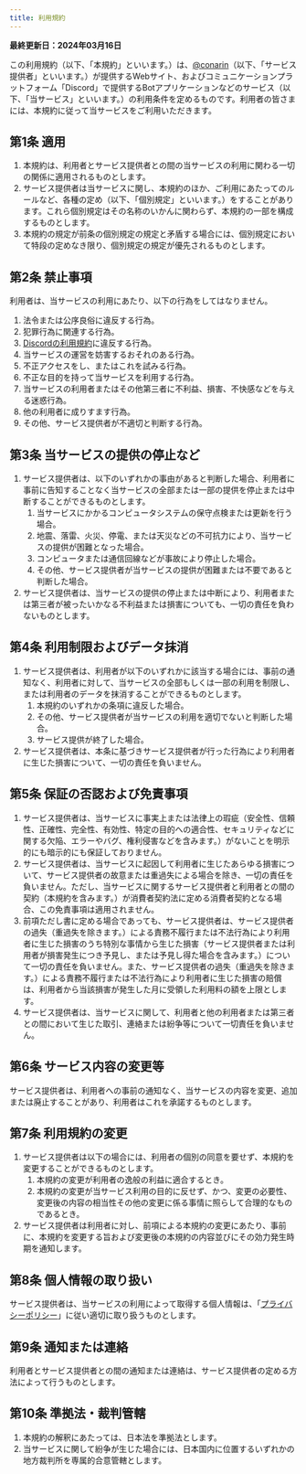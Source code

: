 ```yaml
---
title: 利用規約
---
```


**最終更新日：2024年03月16日**

この利用規約（以下、「本規約」といいます。）は、<Mention>[@conarin](https://redirect.conarin.com/discord)</Mention>（以下、「サービス提供者」といいます。）が提供するWebサイト、およびコミュニケーションプラットフォーム「Discord」で提供するBotアプリケーションなどのサービス（以下、「当サービス」といいます。）の利用条件を定めるものです。利用者の皆さまには、本規約に従って当サービスをご利用いただきます。

## 第1条 適用
1. 本規約は、利用者とサービス提供者との間の当サービスの利用に関わる一切の関係に適用されるものとします。
2. サービス提供者は当サービスに関し、本規約のほか、ご利用にあたってのルールなど、各種の定め（以下、「個別規定」といいます。）をすることがあります。これら個別規定はその名称のいかんに関わらず、本規約の一部を構成するものとします。
3. 本規約の規定が前条の個別規定の規定と矛盾する場合には、個別規定において特段の定めなき限り、個別規定の規定が優先されるものとします。

## 第2条 禁止事項
利用者は、当サービスの利用にあたり、以下の行為をしてはなりません。
1. 法令または公序良俗に違反する行為。
2. 犯罪行為に関連する行為。
3. [Discordの利用規約](https://discord.com/terms)に違反する行為。
4. 当サービスの運営を妨害するおそれのある行為。
5. 不正アクセスをし、またはこれを試みる行為。
6. 不正な目的を持って当サービスを利用する行為。
7. 当サービスの利用者またはその他第三者に不利益、損害、不快感などを与える迷惑行為。
8. 他の利用者に成りすます行為。
9. その他、サービス提供者が不適切と判断する行為。

## 第3条 当サービスの提供の停止など
1. サービス提供者は、以下のいずれかの事由があると判断した場合、利用者に事前に告知することなく当サービスの全部または一部の提供を停止または中断することができるものとします。
    1. 当サービスにかかるコンピュータシステムの保守点検または更新を行う場合。
    2. 地震、落雷、火災、停電、または天災などの不可抗力により、当サービスの提供が困難となった場合。
    3. コンピュータまたは通信回線などが事故により停止した場合。
    4. その他、サービス提供者が当サービスの提供が困難または不要であると判断した場合。
2. サービス提供者は、当サービスの提供の停止または中断により、利用者または第三者が被ったいかなる不利益または損害についても、一切の責任を負わないものとします。

## 第4条 利用制限およびデータ抹消
1. サービス提供者は、利用者が以下のいずれかに該当する場合には、事前の通知なく、利用者に対して、当サービスの全部もしくは一部の利用を制限し、または利用者のデータを抹消することができるものとします。
    1. 本規約のいずれかの条項に違反した場合。
    2. その他、サービス提供者が当サービスの利用を適切でないと判断した場合。
    3. サービス提供が終了した場合。
2. サービス提供者は、本条に基づきサービス提供者が行った行為により利用者に生じた損害について、一切の責任を負いません。

## 第5条 保証の否認および免責事項
1. サービス提供者は、当サービスに事実上または法律上の瑕疵（安全性、信頼性、正確性、完全性、有効性、特定の目的への適合性、セキュリティなどに関する欠陥、エラーやバグ、権利侵害などを含みます。）がないことを明示的にも暗示的にも保証しておりません。
2. サービス提供者は、当サービスに起因して利用者に生じたあらゆる損害について、サービス提供者の故意または重過失による場合を除き、一切の責任を負いません。ただし、当サービスに関するサービス提供者と利用者との間の契約（本規約を含みます。）が消費者契約法に定める消費者契約となる場合、この免責事項は適用されません。
3. 前項ただし書に定める場合であっても、サービス提供者は、サービス提供者の過失（重過失を除きます。）による責務不履行または不法行為により利用者に生じた損害のうち特別な事情から生じた損害（サービス提供者または利用者が損害発生につき予見し、または予見し得た場合を含みます。）について一切の責任を負いません。また、サービス提供者の過失（重過失を除きます。）による責務不履行または不法行為により利用者に生じた損害の賠償は、利用者から当該損害が発生した月に受領した利用料の額を上限とします。
4. サービス提供者は、当サービスに関して、利用者と他の利用者または第三者との間において生じた取引、連絡または紛争等について一切責任を負いません。

## 第6条 サービス内容の変更等
サービス提供者は、利用者への事前の通知なく、当サービスの内容を変更、追加または廃止することがあり、利用者はこれを承諾するものとします。

## 第7条 利用規約の変更
1. サービス提供者は以下の場合には、利用者の個別の同意を要せず、本規約を変更することができるものとします。
    1. 本規約の変更が利用者の逸般の利益に適合するとき。
    2. 本規約の変更が当サービス利用の目的に反せず、かつ、変更の必要性、変更後の内容の相当性その他の変更に係る事情に照らして合理的なものであるとき。
2. サービス提供者は利用者に対し、前項による本規約の変更にあたり、事前に、本規約を変更する旨および変更後の本規約の内容並びにその効力発生時期を通知します。

## 第8条 個人情報の取り扱い
サービス提供者は、当サービスの利用によって取得する個人情報は、「[プライバシーポリシー](./privacy.mdx)」に従い適切に取り扱うものとします。

## 第9条 通知または連絡
利用者とサービス提供者との間の通知または連絡は、サービス提供者の定める方法によって行うものとします。

## 第10条 準拠法・裁判管轄
1. 本規約の解釈にあたっては、日本法を準拠法とします。
2. 当サービスに関して紛争が生じた場合には、日本国内に位置するいずれかの地方裁判所を専属的合意管轄とします。
